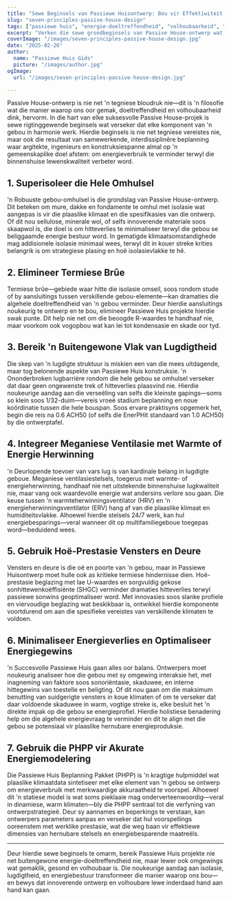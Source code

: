 ```yaml
---
title: "Sewe Beginsels van Passiewe Huisontwerp: Bou vir Effektiwiteit en Gerief"
slug: "seven-principles-passive-house-design"
tags: ["passiewe huis", "energie-doeltreffendheid", "volhoubaarheid", "ontwerp beginsels"]
excerpt: "Verken die sewe grondbeginsels van Passive House-ontwerp wat uitstekende energie-doeltreffendheid, uitsonderlike binnelugkwaliteit en blywende gemak in elke klimaat verseker."
coverImage: "/images/seven-principles-passive-house-design.jpg"
date: "2025-02-26"
author:
  name: "Passiewe Huis Gids"
  picture: "/images/author.jpg"
ogImage:
  url: "/images/seven-principles-passive-house-design.jpg"

---
```

Passive House-ontwerp is nie net 'n tegniese bloudruk nie—dit is 'n filosofie wat die manier waarop ons oor gemak, doeltreffendheid en volhoubaarheid dink, hervorm. In die hart van elke suksesvolle Passive House-projek is sewe rigtinggewende beginsels wat verseker dat elke komponent van 'n gebou in harmonie werk. Hierdie beginsels is nie net tegniese vereistes nie, maar ook die resultaat van samewerkende, interdissiplinêre beplanning waar argitekte, ingenieurs en konstruksiespanne almal op 'n gemeenskaplike doel afstem: om energieverbruik te verminder terwyl die binnenshuise lewenskwaliteit verbeter word.

## 1. Superisoleer die Hele Omhulsel

'n Robuuste gebou-omhulsel is die grondslag van Passive House-ontwerp. Dit beteken om mure, dakke en fondamente te omhul met isolasie wat aangepas is vir die plaaslike klimaat en die spesifikasies van die ontwerp. Of dit nou sellulose, minerale wol, of selfs innoverende materiale soos skaapwol is, die doel is om hitteverlies te minimaliseer terwyl die gebou se beliggaamde energie bestuur word. In gematigde klimaatsomstandighede mag addisionele isolasie minimaal wees, terwyl dit in kouer streke krities belangrik is om strategiese plasing en hoë isolasievlakke te hê.
## 2. Elimineer Termiese Brûe

Termiese brûe—gebiede waar hitte die isolasie omseil, soos rondom stude of by aansluitings tussen verskillende gebou-elemente—kan dramaties die algehele doeltreffendheid van 'n gebou verminder. Deur hierdie aansluitings noukeurig te ontwerp en te bou, elimineer Passiewe Huis projekte hierdie swak punte. Dit help nie net om die beoogde R-waardes te handhaaf nie, maar voorkom ook vogopbou wat kan lei tot kondensasie en skade oor tyd.

## 3. Bereik 'n Buitengewone Vlak van Lugdigtheid

Die skep van 'n lugdigte struktuur is miskien een van die mees uitdagende, maar tog belonende aspekte van Passiewe Huis konstruksie. 'n Ononderbroken lugbarrière rondom die hele gebou se omhulsel verseker dat daar geen ongewenste trek of hitteverlies plaasvind nie. Hierdie noukeurige aandag aan die verseëling van selfs die kleinste gapings—soms so klein soos 1/32-duim—vereis vroeë stadium beplanning en noue koördinatie tussen die hele bouspan. Soos ervare praktisyns opgemerk het, begin die reis na 0.6 ACH50 (of selfs die EnerPHit standaard van 1.0 ACH50) by die ontwerptafel.
## 4. Integreer Meganiese Ventilasie met Warmte of Energie Herwinning

'n Deurlopende toevoer van vars lug is van kardinale belang in lugdigte geboue. Meganiese ventilasiestelsels, toegerus met warmte- of energieherwinning, handhaaf nie net uitstekende binnenshuise lugkwaliteit nie, maar vang ook waardevolle energie wat andersins verlore sou gaan. Die keuse tussen 'n warmteherwinningsventilator (HRV) en 'n energieherwinningsventilator (ERV) hang af van die plaaslike klimaat en humiditeitsvlakke. Alhoewel hierdie stelsels 24/7 werk, kan hul energiebesparings—veral wanneer dit op multifamiliegeboue toegepas word—beduidend wees.

## 5. Gebruik Hoë-Prestasie Vensters en Deure

Vensters en deure is die oë en poorte van 'n gebou, maar in Passiewe Huisontwerp moet hulle ook as kritieke termiese hindernisse dien. Hoë-prestasie beglazing met lae U-waardes en sorgvuldig gekose sonhittewenkoëffisiënte (SHGC) verminder dramaties hitteverlies terwyl passiewe sonwins geoptimaliseer word. Met innovasies soos slanke profiele en viervoudige beglazing wat beskikbaar is, ontwikkel hierdie komponente voortdurend om aan die spesifieke vereistes van verskillende klimaten te voldoen.
## 6. Minimaliseer Energieverlies en Optimaliseer Energiegewins

'n Succesvolle Passiewe Huis gaan alles oor balans. Ontwerpers moet noukeurig analiseer hoe die gebou met sy omgewing interaksie het, met inagneming van faktore soos sonoriëntasie, skaduwee, en interne hittegewins van toestelle en beligting. Of dit nou gaan om die maksimum benutting van suidgerigte vensters in koue klimaten of om te verseker dat daar voldoende skaduwee in warm, vogtige streke is, elke besluit het 'n direkte impak op die gebou se energieprofiel. Hierdie holistiese benadering help om die algehele energievraag te verminder en dit te align met die gebou se potensiaal vir plaaslike hernubare energieproduksie.

## 7. Gebruik die PHPP vir Akurate Energiemodelering

Die Passiewe Huis Beplanning Pakket (PHPP) is 'n kragtige hulpmiddel wat plaaslike klimaatdata sintetiseer met elke element van 'n gebou se ontwerp om energieverbruik met merkwaardige akkuraatheid te voorspel. Alhoewel dit 'n statiese model is wat soms pieklaaie mag onderverteenwoordig—veral in dinamiese, warm klimaten—bly die PHPP sentraal tot die verfyning van ontwerpstrategieë. Deur sy aannames en beperkings te verstaan, kan ontwerpers parameters aanpas en verseker dat hul voorspellings ooreenstem met werklike prestasie, wat die weg baan vir effektiewe dimensies van hernubare stelsels en energiebesparende maatreëls.

---

Deur hierdie sewe beginsels te omarm, bereik Passiewe Huis projekte nie net buitengewone energie-doeltreffendheid nie, maar lewer ook omgewings wat gemaklik, gesond en volhoubaar is. Die noukeurige aandag aan isolasie, lugdigtheid, en energiebestuur transformeer die manier waarop ons bou—en bewys dat innoverende ontwerp en volhoubare lewe inderdaad hand aan hand kan gaan.
